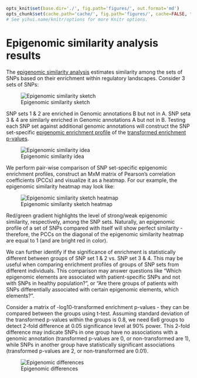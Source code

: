 ```{r knitsetup, echo=FALSE, results='hide', warning=FALSE, message=FALSE, cache=FALSE}

opts_knit$set(base.dir='./', fig.path='figures/', out.format='md')
opts_chunk$set(cache.path='cache/', fig.path='figures/', cache=FALSE, tidy=TRUE, fig.keep='high', echo=TRUE, dpi=300, out.width=700, prompt=FALSE, comment='##', results='markup', eval=FALSE)
# See yihui.name/knitr/options for more Knitr options.
```

Epigenomic similarity analysis results
========================================================

The [epigenomic similarity analysis](../misc/definitions.md) estimates similarity among the sets of SNPs based on their enrichment within regulatory landscapes. Consider 3 sets of SNPs:

![Epigenomic similarity sketch](../figures/episimilarity1.gif)

SNP sets 1 & 2 are enriched in Genomic annotations B but not in A. SNP seta 3 & 4 are similarly enriched  in Genomic annotations A but not in B. Testing each SNP set against additional genomic annotations will construct the SNP set-specific [epigenomic enrichment profile](../misc/definitions.md) of the [transformed enrichment p-values](../misc/definitions.md). 

![Epigenomic similarity idea](../figures/episimilarity2.gif)

We perform pair-wise comparison of SNP set-specific epigenomic enrichment profiles, construct an MxM matrix of Pearson's correlation coefficients (PCCs) and visualize it as a heatmap. For our example, the epigenomic similarity heatmap may look like:

![Epigenomic similarity sketch heatmap](../figures/episimilarity3.gif)

Red/green gradient highlights the level of strong/weak epigenomic similarity, respectively, among the SNP sets. Naturally, an epigenomic profile of a set of SNPs compared with itself will show perfect similarity - therefore, the PCCs on the diagonal of the epigenomic similarity heatmap are equal to 1 (and are bright red in color).

We can further identify if the significance of enrichment is statistically different between groups of SNP set 1 & 2 vs. SNP set 3 & 4. This may be useful when comparing enrichment profiles of groups of SNP sets from different individuals. This comparison may answer questions like "Which epigenomic elements are associated with patient-specific SNPs and not with SNPs in healthy population?", or "Are there groups of patients with SNPs differentially associated with certain epigenomic elements, which elements?".

Consider a matrix of -log10-transformed enrichment p-values - they can be compared between the groups using t-test. Assuming standard deviation of the transformed p-values within the groups is 0.8, we need 6x6 groups to detect 2-fold difference at 0.05 significance level at 90% power. This 2-fold difference may indicate SNPs in one group have no associations with a genomic annotation (transformed p-values are 0, or non-transformed are 1), while SNPs in another group have statistically significant associations (transformed p-values are 2, or non-transformed are 0.01).

![Epigenomic differences](../figures/episimilarity4.gif)